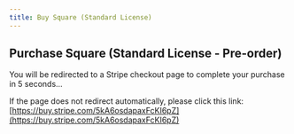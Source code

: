 ```yaml
---
title: Buy Square (Standard License)
---
```



<Head>
  <meta httpEquiv="refresh" content="5; url='https://buy.stripe.com/5kA6osdapaxFcKI6pZ'" />
</Head>

## Purchase Square (Standard License - Pre-order)

You will be redirected to a Stripe checkout page to complete your purchase in 5 seconds…

If the page does not redirect automatically, please click this link: [https://buy.stripe.com/5kA6osdapaxFcKI6pZ](https://buy.stripe.com/5kA6osdapaxFcKI6pZ)
